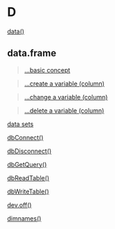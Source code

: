 # D {-}

[data()](https://linkedin-learning.pxf.io/rwkly_dataSets)

## data.frame {-}

> [...basic concept](https://linkedin-learning.pxf.io/rweekly_dataframe)

> [...create a variable (column)](https://linkedin-learning.pxf.io/data.frame_read_update)

> [...change a variable (column)](https://linkedin-learning.pxf.io/data.frame_read_update)

> [...delete a variable (column)](https://linkedin-learning.pxf.io/data.frame_read_update)

[data sets](https://linkedin-learning.pxf.io/rwkly_dataSets)

[dbConnect()](https://linkedin-learning.pxf.io/rweekly_rsqlite)

[dbDisconnect()](https://linkedin-learning.pxf.io/rweekly_rsqlite)

[dbGetQuery()](https://linkedin-learning.pxf.io/rweekly_rsqlite)

[dbReadTable()](https://linkedin-learning.pxf.io/rweekly_rsqlite)

[dbWriteTable()](https://linkedin-learning.pxf.io/rweekly_rsqlite)

[dev.off()](linkedin-learning.pxf.io/rweekly_plottofile)

[dimnames()](https://linkedin-learning.pxf.io/rweekly_array)
